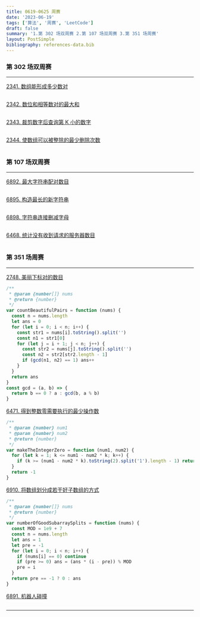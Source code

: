 ```yaml
---
title: 0619-0625 周赛
date: '2023-06-19'
tags: ['算法', '周赛', 'LeetCode']
draft: false
summary: '1.第 302 场双周赛 2.第 107 场双周赛 3.第 351 场周赛'
layout: PostSimple
bibliography: references-data.bib
---
```


### 第 302 场双周赛

---

[2341. 数组能形成多少数对](https://leetcode.cn/problems/maximum-number-of-pairs-in-array/)

```js

```

[2342. 数位和相等数对的最大和](https://leetcode.cn/problems/max-sum-of-a-pair-with-equal-sum-of-digits/)

```js

```

[2343. 裁剪数字后查询第 K 小的数字](https://leetcode.cn/problems/query-kth-smallest-trimmed-number/)

```js

```

[2344. 使数组可以被整除的最少删除次数](https://leetcode.cn/problems/minimum-deletions-to-make-array-divisible/)

```js

```

### 第 107 场双周赛

---

[6892. 最大字符串配对数目](https://leetcode.cn/problems/find-maximum-number-of-string-pairs/)

```js

```

[6895. 构造最长的新字符串](https://leetcode.cn/problems/construct-the-longest-new-string/)

```js

```

[6898. 字符串连接删减字母](https://leetcode.cn/problems/decremental-string-concatenation/)

```js

```

[6468. 统计没有收到请求的服务器数目](https://leetcode.cn/problems/count-zero-request-servers/)

```js

```

### 第 351 场周赛

---

[2748. 美丽下标对的数目](https://leetcode.cn/problems/number-of-beautiful-pairs/)

```js
/**
 * @param {number[]} nums
 * @return {number}
 */
var countBeautifulPairs = function (nums) {
  const n = nums.length
  let ans = 0
  for (let i = 0; i < n; i++) {
    const str1 = nums[i].toString().split('')
    const n1 = str1[0]
    for (let j = i + 1; j < n; j++) {
      const str2 = nums[j].toString().split('')
      const n2 = str2[str2.length - 1]
      if (gcd(n1, n2) == 1) ans++
    }
  }
  return ans
}
const gcd = (a, b) => {
  return b == 0 ? a : gcd(b, a % b)
}
```

[6471. 得到整数零需要执行的最少操作数](https://leetcode.cn/problems/minimum-operations-to-make-the-integer-zero/)

```js
/**
 * @param {number} num1
 * @param {number} num2
 * @return {number}
 */
var makeTheIntegerZero = function (num1, num2) {
  for (let k = 1; k <= num1 - num2 * k; k++) {
    if (k >= (num1 - num2 * k).toString(2).split('1').length - 1) return k
  }
  return -1
}
```

[6910. 将数组划分成若干好子数组的方式](https://leetcode.cn/problems/ways-to-split-array-into-good-subarrays/)

```js
/**
 * @param {number[]} nums
 * @return {number}
 */
var numberOfGoodSubarraySplits = function (nums) {
  const MOD = 1e9 + 7
  const n = nums.length
  let ans = 1
  let pre = -1
  for (let i = 0; i < n; i++) {
    if (nums[i] == 0) continue
    if (pre >= 0) ans = (ans * (i - pre)) % MOD
    pre = i
  }
  return pre == -1 ? 0 : ans
}
```

[6891. 机器人碰撞](https://leetcode.cn/problems/robot-collisions/)

```js

```

---
